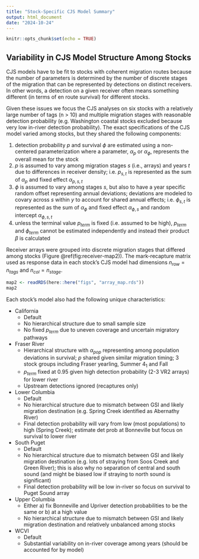 ```yaml
---
title: "Stock-Specific CJS Model Summary"
output: html_document
date: "2024-10-24"
---
```


```r
knitr::opts_chunk$set(echo = TRUE)
```

## Variability in CJS Model Structure Among Stocks

CJS models have to be fit to stocks with coherent migration routes because the number of parameters is determined by the number of discrete stages of the migration that can be represented by detections on distinct receivers. In other words, a detection on a given receiver often means something different (in terms of en route survival) for different stocks. 

Given these issues we focus the CJS analyses on six stocks with a relatively large number of tags (n > 10) and multiple migration stages with reasonable detection probability (e.g. Washington coastal stocks excluded because very low in-river detection probability). The exact specifications of the CJS model varied among stocks, but they shared the following components:

1. detection probability $p$ and survival $\phi$ are estimated using a non-centered parameterization where a parameter, $\alpha_p$ or $\alpha_{\phi}$, represents the overall mean for the stock
2. $p$ is assumed to vary among migration stages $s$ (i.e., arrays) and years $t$ due to differences in receiver density; i.e. $p_{s,t}$ is represented as the sum of $\alpha_p$ and fixed effect $\alpha_{p,s,t}$
3. $\phi$ is assumed to vary among stages $s$, but also to have a year specific random offset representing annual deviations; deviations are modeled to covary across $s$ within $y$ to account for shared annual effects; i.e. $\phi_{s,t}$ is represented as the sum of $\alpha_{\phi}$ and fixed effect $\alpha_{\phi,s}$ and random intercept $\alpha_{\phi,s,t}$
4. unless the terminal value $p_{term}$ is fixed (i.e. assumed to be high), $p_{term}$ and $\phi_{term}$ cannot be estimated independently and instead their product $\beta$ is calculated

Receiver arrays were grouped into discrete migration stages that differed among stocks (Figure \@ref(fig:receiver-map2)). The mark-recapture matrix used as response data in each stock's CJS model had dimensions $n_{row}=n_{tags}$ and $n_{col}=n_{stage}$.

```r
map2 <- readRDS(here::here("figs", "array_map.rds"))
map2
```

Each stock's model also had the following unique characteristics:

* California
  + Default
  + No hierarchical structure due to small sample size
  + No fixed $p_{term}$ due to uneven coverage and uncertain migratory pathways
* Fraser River
  + Hierarchical structure with $\alpha_{pop}$ representing among population deviations in survival; $p$ shared given similar migration timing; 3 stock groups including Fraser yearling, Summer $4_1$ and Fall
  + $p_{term}$ fixed at 0.95 given high detection probability (2-3 VR2 arrays) for lower river
  + Upstream detections ignored (recaptures only)
* Lower Columbia
  + Default
  + No hierarchical structure due to mismatch between GSI and likely migration destination (e.g. Spring Creek identified as Abernathy River)
  + Final detection probability will vary from low (most populations) to high (Spring Creek); estimate det prob at Bonneville but focus on survival to lower river
* South Puget
  + Default
  + No hierarchical structure due to mismatch between GSI and likely migration destination (e.g. lots of straying from Soos Creek and Green River); this is also why no separation of central and south sound (and might be biased low if straying to north sound is significant)
  + Final detection probability will be low in-river so focus on survival to Puget Sound array
* Upper Columbia
  + Either a) fix Bonneville and Upriver detection probabilities to be the same or b) at a high value 
  + No hierarchical structure due to mismatch between GSI and likely migration destination and relatively unbalanced among stocks
* WCVI
  + Default
  + Substantial variability on in-river coverage among years (should be accounted for by model)
